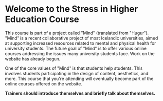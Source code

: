 # Welcome to the Stress in Higher Education Course

This course is part of a project called "Mind" (translated from "Hugur"). "Mind" is a recent collaborative project of most Icelandic universities, aimed at supporting increased resources related to mental and physical health for university students. The future goal of "Mind" is to offer various online courses addressing the issues many university students face. Work on the website has already begun.

One of the core values of "Mind" is that students help students. This involves students participating in the design of content, aesthetics, and more. This course that you're attending will eventually become part of the online courses offered on the website.

**Trainers should introduce themselves and briefly talk about themselves.**
